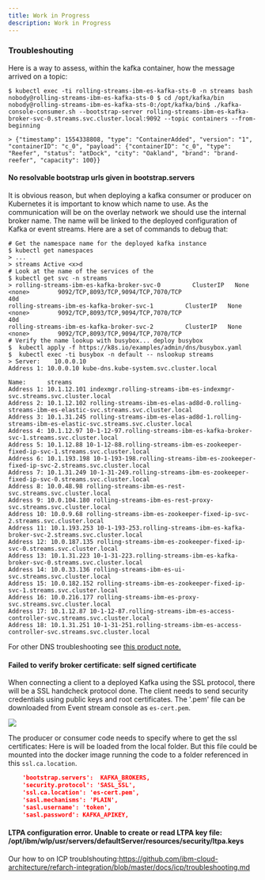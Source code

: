 ```yaml
---
title: Work in Progress
description: Work in Progress
---
```


### Troubleshouting

Here is a way to assess, within the kafka container, how the message arrived on a topic:

```shell
$ kubectl exec -ti rolling-streams-ibm-es-kafka-sts-0 -n streams bash
nobody@rolling-streams-ibm-es-kafka-sts-0 $ cd /opt/kafka/bin
nobody@rolling-streams-ibm-es-kafka-sts-0:/opt/kafka/bin$ ./kafka-console-consumer.sh --bootstrap-server rolling-streams-ibm-es-kafka-broker-svc-0.streams.svc.cluster.local:9092 --topic containers --from-beginning

> {"timestamp": 1554338808, "type": "ContainerAdded", "version": "1", "containerID": "c_0", "payload": {"containerID": "c_0", "type": "Reefer", "status": "atDock", "city": "Oakland", "brand": "brand-reefer", "capacity": 100}}
```


#### No resolvable bootstrap urls given in bootstrap.servers

It is obvious reason, but when deploying a kafka consumer or producer on Kubernetes it is important to know which name to use. As the communication will be on the overlay network we should use the internal broker name. The name will be linked to the deployed configuration of Kafka or event streams. Here are a set of commands to debug that:

```shell
# Get the namespace name for the deployed kafka instance
$ kubectl get namespaces
> ...
> streams Active <x>d
# Look at the name of the services of the
$ kubectl get svc -n streams
> rolling-streams-ibm-es-kafka-broker-svc-0         ClusterIP   None           <none>        9092/TCP,8093/TCP,9094/TCP,7070/TCP                               40d
rolling-streams-ibm-es-kafka-broker-svc-1         ClusterIP   None           <none>        9092/TCP,8093/TCP,9094/TCP,7070/TCP                               40d
rolling-streams-ibm-es-kafka-broker-svc-2         ClusterIP   None           <none>        9092/TCP,8093/TCP,9094/TCP,7070/TCP
# Verify the name lookup with busybox... deploy busybox
$  kubectl apply -f https://k8s.io/examples/admin/dns/busybox.yaml
$  kubectl exec -ti busybox -n default -- nslookup streams
> Server:    10.0.0.10
Address 1: 10.0.0.10 kube-dns.kube-system.svc.cluster.local

Name:      streams
Address 1: 10.1.12.101 indexmgr.rolling-streams-ibm-es-indexmgr-svc.streams.svc.cluster.local
Address 2: 10.1.12.102 rolling-streams-ibm-es-elas-ad8d-0.rolling-streams-ibm-es-elastic-svc.streams.svc.cluster.local
Address 3: 10.1.31.245 rolling-streams-ibm-es-elas-ad8d-1.rolling-streams-ibm-es-elastic-svc.streams.svc.cluster.local
Address 4: 10.1.12.97 10-1-12-97.rolling-streams-ibm-es-kafka-broker-svc-1.streams.svc.cluster.local
Address 5: 10.1.12.88 10-1-12-88.rolling-streams-ibm-es-zookeeper-fixed-ip-svc-1.streams.svc.cluster.local
Address 6: 10.1.193.198 10-1-193-198.rolling-streams-ibm-es-zookeeper-fixed-ip-svc-2.streams.svc.cluster.local
Address 7: 10.1.31.249 10-1-31-249.rolling-streams-ibm-es-zookeeper-fixed-ip-svc-0.streams.svc.cluster.local
Address 8: 10.0.48.98 rolling-streams-ibm-es-rest-svc.streams.svc.cluster.local
Address 9: 10.0.104.180 rolling-streams-ibm-es-rest-proxy-svc.streams.svc.cluster.local
Address 10: 10.0.9.68 rolling-streams-ibm-es-zookeeper-fixed-ip-svc-2.streams.svc.cluster.local
Address 11: 10.1.193.253 10-1-193-253.rolling-streams-ibm-es-kafka-broker-svc-2.streams.svc.cluster.local
Address 12: 10.0.187.135 rolling-streams-ibm-es-zookeeper-fixed-ip-svc-0.streams.svc.cluster.local
Address 13: 10.1.31.223 10-1-31-223.rolling-streams-ibm-es-kafka-broker-svc-0.streams.svc.cluster.local
Address 14: 10.0.33.136 rolling-streams-ibm-es-ui-svc.streams.svc.cluster.local
Address 15: 10.0.182.152 rolling-streams-ibm-es-zookeeper-fixed-ip-svc-1.streams.svc.cluster.local
Address 16: 10.0.216.177 rolling-streams-ibm-es-proxy-svc.streams.svc.cluster.local
Address 17: 10.1.12.87 10-1-12-87.rolling-streams-ibm-es-access-controller-svc.streams.svc.cluster.local
Address 18: 10.1.31.251 10-1-31-251.rolling-streams-ibm-es-access-controller-svc.streams.svc.cluster.local
```
For other DNS troubleshooting see [this product note.](https://kubernetes.io/docs/tasks/administer-cluster/dns-debugging-resolution/)

#### Failed to verify broker certificate: self signed certificate

When connecting a client to a deployed Kafka using the SSL protocol, there will be a SSL handcheck protocol done. The client needs to send security credentials using public keys and root certificates. The '.pem' file can be downloaded from Event stream console as `es-cert.pem`.

![](es-connection.png)

The producer or consumer code needs to specify where to get the ssl certificates: Here is will be loaded from the local folder. But this file could be mounted into the docker image running the code to a folder referenced in this `ssl.ca.location`.

```json
    'bootstrap.servers':  KAFKA_BROKERS,
    'security.protocol': 'SASL_SSL',
    'ssl.ca.location': 'es-cert.pem',
    'sasl.mechanisms': 'PLAIN',
    'sasl.username': 'token',
    'sasl.password': KAFKA_APIKEY,
```

#### LTPA configuration error. Unable to create or read LTPA key file: /opt/ibm/wlp/usr/servers/defaultServer/resources/security/ltpa.keys

Our how to on ICP troublshouting:https://github.com/ibm-cloud-architecture/refarch-integration/blob/master/docs/icp/troubleshooting.md
